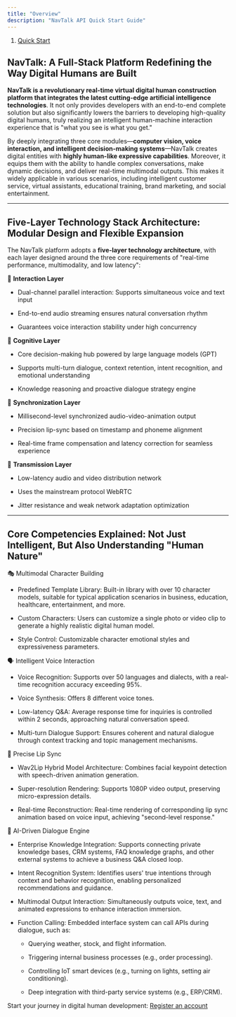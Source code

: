 ```yaml
---
title: "Overview"
description: "NavTalk API Quick Start Guide"
---
```


1. [Quick Start](/api/quick-start)

## NavTalk: A Full-Stack Platform Redefining the Way Digital Humans are Built

**NavTalk is a revolutionary real-time virtual digital human construction platform that integrates the latest cutting-edge artificial intelligence technologies**. It not only provides developers with an end-to-end complete solution but also significantly lowers the barriers to developing high-quality digital humans, truly realizing an intelligent human-machine interaction experience that is "what you see is what you get."

By deeply integrating three core modules—**computer vision, voice interaction, and intelligent decision-making systems**—NavTalk creates digital entities with **highly human-like expressive capabilities**. Moreover, it equips them with the ability to handle complex conversations, make dynamic decisions, and deliver real-time multimodal outputs. This makes it widely applicable in various scenarios, including intelligent customer service, virtual assistants, educational training, brand marketing, and social entertainment.

***

## **Five-Layer Technology Stack Architecture: Modular Design and Flexible Expansion**

The NavTalk platform adopts a **five-layer technology architecture**, with each layer designed around the three core requirements of "real-time performance, multimodality, and low latency":

💬 **Interaction Layer**

* Dual-channel parallel interaction: Supports simultaneous voice and text input

* End-to-end audio streaming ensures natural conversation rhythm

* Guarantees voice interaction stability under high concurrency

🧠 **Cognitive Layer**

* Core decision-making hub powered by large language models (GPT)

* Supports multi-turn dialogue, context retention, intent recognition, and emotional understanding

* Knowledge reasoning and proactive dialogue strategy engine

🔄 **Synchronization Layer**

* Millisecond-level synchronized audio-video-animation output

* Precision lip-sync based on timestamp and phoneme alignment

* Real-time frame compensation and latency correction for seamless experience

📡 **Transmission Layer**

* Low-latency audio and video distribution network

* Uses the mainstream protocol WebRTC

* Jitter resistance and weak network adaptation optimization

***

## Core Competencies Explained: Not Just Intelligent, But Also Understanding "Human Nature"

🎭 Multimodal Character Building

* Predefined Template Library: Built-in library with over 10 character models, suitable for typical application scenarios in business, education, healthcare, entertainment, and more.

* Custom Characters: Users can customize a single photo or video clip to generate a highly realistic digital human model.

* Style Control: Customizable character emotional styles and expressiveness parameters.

🗣 Intelligent Voice Interaction

* Voice Recognition: Supports over 50 languages and dialects, with a real-time recognition accuracy exceeding 95%.

* Voice Synthesis: Offers 8 different voice tones.

* Low-latency Q\&A: Average response time for inquiries is controlled within 2 seconds, approaching natural conversation speed.

* Multi-turn Dialogue Support: Ensures coherent and natural dialogue through context tracking and topic management mechanisms.

👄 Precise Lip Sync

* Wav2Lip Hybrid Model Architecture: Combines facial keypoint detection with speech-driven animation generation.

* Super-resolution Rendering: Supports 1080P video output, preserving micro-expression details.

* Real-time Reconstruction: Real-time rendering of corresponding lip sync animation based on voice input, achieving "second-level response."

🧠 AI-Driven Dialogue Engine

* Enterprise Knowledge Integration: Supports connecting private knowledge bases, CRM systems, FAQ knowledge graphs, and other external systems to achieve a business Q\&A closed loop.

* Intent Recognition System: Identifies users' true intentions through context and behavior recognition, enabling personalized recommendations and guidance.

* Multimodal Output Interaction: Simultaneously outputs voice, text, and animated expressions to enhance interaction immersion.

* Function Calling: Embedded interface system can call APIs during dialogue, such as:

  * Querying weather, stock, and flight information.

  * Triggering internal business processes (e.g., order processing).

  * Controlling IoT smart devices (e.g., turning on lights, setting air conditioning).

  * Deep integration with third-party service systems (e.g., ERP/CRM).

Start your journey in digital human development: [Register an account](https://console.navtalk.ai/login#/dashboard)

